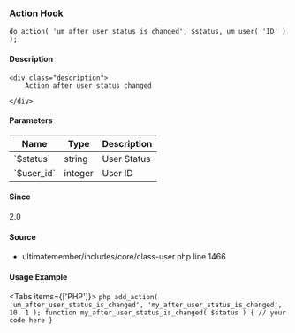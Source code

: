 
<UMBreadCrumb type="action"/>

### Action Hook    
    
```
do_action( 'um_after_user_status_is_changed', $status, um_user( 'ID' ) );
```

#### Description
    <div class="description">
        Action after user status changed
 
    </div>

#### Parameters
            
<table className="table-auto mt-2 border dark:border-gray-500 p-5 text-sm text-left">
<thead>
<tr>
<th  className="px-3">Name</th>
<th  className="px-3">Type</th>
<th  className="px-3">Description</th>
</tr>
</thead>
<tbody>
               <tr >
               <td className="px-3 py-2">`$status`</td>
               <td className="px-3 py-2">string</td>
               <td className="px-3 py-2 text-sm">User Status</td>
               </tr>
               <tr >
               <td className="px-3 py-2">`$user_id`</td>
               <td className="px-3 py-2">integer</td>
               <td className="px-3 py-2 text-sm">User ID</td>
               </tr>
</tbody>
</table>

#### Since
<div class="description">
2.0
</div>

#### Source
  - <Link href="https://github.com/ultimatemember/ultimatemember/tree/2.5.0/includes/core/class-user.php#L1466">ultimatemember/includes/core/class-user.php</Link> <Link href="https://github.com/ultimatemember/ultimatemember/tree/2.5.0/includes/core/class-user.php#L1466">line 1466</Link>



#### Usage Example

<Tabs items={['PHP']}>
    <Tab>
    ```php
    add_action( 'um_after_user_status_is_changed', 'my_after_user_status_is_changed', 10, 1 );
 function my_after_user_status_is_changed( $status ) {
     // your code here
 }
    ```
    </Tab>
</Tabs>